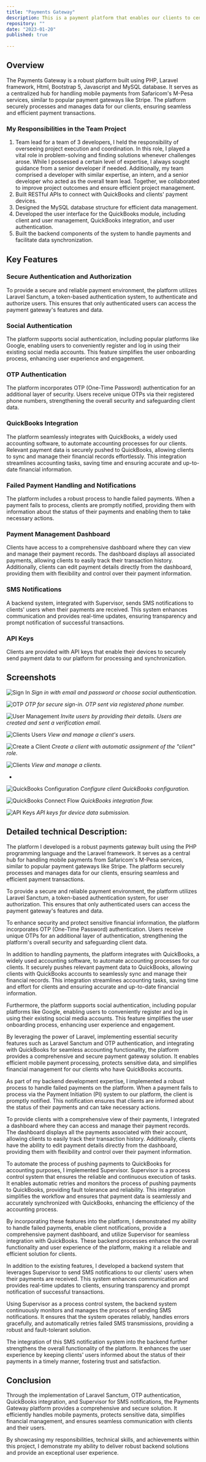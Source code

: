 ```yaml
---
title: "Payments Gateway"
description: This is a payment platform that enables our clients to centralize their payments data from multiple mobile payments providers and also connect to QuickBooks Online.
repository: ""
date: "2023-01-20"
published: true
  
---
```


## Overview

The Payments Gateway is a robust platform built using PHP, Laravel framework, Html, Bootstrap 5, Javascript and MySQL database. 
It serves as a centralized hub for handling mobile payments from Safaricom's M-Pesa services, 
similar to popular payment gateways like Stripe. The platform securely processes and manages data for our clients, 
ensuring seamless and efficient payment transactions.

### My Responsibilities in the Team Project

1. Team lead for a team of 3 developers, I held the responsibility of overseeing project execution and coordination. In this role, I played a vital role in problem-solving and finding solutions whenever challenges arose. While I possessed a certain level of expertise, I always sought guidance from a senior developer if needed. Additionally, my team comprised a developer with similar expertise, an intern, and a senior developer who acted as the overall team lead.
 Together, we collaborated to improve project outcomes and ensure efficient project management.
2. Built RESTful APIs to connect with QuickBooks and clients' payment devices.
3. Designed the MySQL database structure for efficient data management.
4. Developed the user interface for the QuickBooks module, including client and user management, QuickBooks integration, and user authentication.
5. Built the backend components of the system to handle payments and facilitate data synchronization.





## Key Features

### Secure Authentication and Authorization

To provide a secure and reliable payment environment, the platform utilizes Laravel Sanctum, a token-based authentication system, to authenticate and authorize users. This ensures that only authenticated users can access the payment gateway's features and data.

### Social Authentication

The platform supports social authentication, including popular platforms like Google, enabling users to conveniently register and log in using their existing social media accounts. This feature simplifies the user onboarding process, enhancing user experience and engagement.


### OTP Authentication

The platform incorporates OTP (One-Time Password) authentication for an additional layer of security. Users receive unique OTPs via their registered phone numbers, strengthening the overall security and safeguarding client data.

### QuickBooks Integration

The platform seamlessly integrates with QuickBooks, a widely used accounting software, to automate accounting processes for our clients. Relevant payment data is securely pushed to QuickBooks, allowing clients to sync and manage their financial records effortlessly. This integration streamlines accounting tasks, saving time and ensuring accurate and up-to-date financial information.


### Failed Payment Handling and Notifications

The platform includes a robust process to handle failed payments. When a payment fails to process, clients are promptly notified, providing them with information about the status of their payments and enabling them to take necessary actions.

### Payment Management Dashboard

Clients have access to a comprehensive dashboard where they can view and manage their payment records. The dashboard displays all associated payments, allowing clients to easily track their transaction history. Additionally, clients can edit payment details directly from the dashboard, providing them with flexibility and control over their payment information.

### SMS Notifications

A backend system, integrated with Supervisor, sends SMS notifications to clients' users when their payments are received. This system enhances communication and provides real-time updates, ensuring transparency and prompt notification of successful transactions.

### API Keys

Clients are provided with API keys that enable their devices to securely send payment data to our platform for processing and synchronization.



## Screenshots

![Sign In](/payments/sign-in.png)
*Sign in with email and password or choose social authentication.*

![OTP](/payments/otp.png)
*OTP for secure sign-in. OTP sent via registered phone number.*

![User Management](/payments/invite-users.png)
*Invite users by providing their details. Users are created and sent a verification email.*

![Clients Users](/payments/users-table.png)
*View and manage a client's users.*

![Create a Client](/payments/clients_add.png)
*Create a client with automatic assignment of the "client" role.*

![Clients](/payments/clients.png)
*View and manage a clients.*


-
![QuickBooks Configuration](/payments/connect_2.png)
*Configure client QuickBooks configuration.*

![QuickBooks Connect Flow](/payments/connect_flow.png)
*QuickBooks integration flow.*

![API Keys](/payments/api_keys_2.png)
*API keys for device data submission.*












## Detailed technical Description:

The platform I developed is a robust payments gateway built using the PHP programming language and the Laravel framework. It serves as a central hub for handling mobile payments from Safaricom's M-Pesa services, similar to popular payment gateways like Stripe. The platform securely processes and manages data for our clients, ensuring seamless and efficient payment transactions.

To provide a secure and reliable payment environment, the platform utilizes Laravel Sanctum, a token-based authentication system, for user authorization. This ensures that only authenticated users can access the payment gateway's features and data.

To enhance security and protect sensitive financial information, the platform incorporates OTP (One-Time Password) authentication. Users receive unique OTPs for an additional layer of authentication, strengthening the platform's overall security and safeguarding client data.

In addition to handling payments, the platform integrates with QuickBooks, a widely used accounting software, to automate accounting processes for our clients. It securely pushes relevant payment data to QuickBooks, allowing clients with QuickBooks accounts to seamlessly sync and manage their financial records. This integration streamlines accounting tasks, saving time and effort for clients and ensuring accurate and up-to-date financial information.

Furthermore, the platform supports social authentication, including popular platforms like Google, enabling users to conveniently register and log in using their existing social media accounts. This feature simplifies the user onboarding process, enhancing user experience and engagement.

By leveraging the power of Laravel, implementing essential security features such as Laravel Sanctum and OTP authentication, and integrating with QuickBooks for seamless accounting functionality, the platform provides a comprehensive and secure payment gateway solution. It enables efficient mobile payment processing, protects sensitive data, and simplifies financial management for our clients who have QuickBooks accounts.






As part of my backend development expertise, I implemented a robust process to handle failed payments on the platform. When a payment fails to process via the Payment Initiation (PI) system to our platform, the client is promptly notified. This notification ensures that clients are informed about the status of their payments and can take necessary actions.

To provide clients with a comprehensive view of their payments, I integrated a dashboard where they can access and manage their payment records. The dashboard displays all the payments associated with their account, allowing clients to easily track their transaction history. Additionally, clients have the ability to edit payment details directly from the dashboard, providing them with flexibility and control over their payment information.

To automate the process of pushing payments to QuickBooks for accounting purposes, I implemented Supervisor. Supervisor is a process control system that ensures the reliable and continuous execution of tasks. It enables automatic retries and monitors the process of pushing payments to QuickBooks, providing fault tolerance and reliability. This integration simplifies the workflow and ensures that payment data is seamlessly and accurately synchronized with QuickBooks, enhancing the efficiency of the accounting process.

By incorporating these features into the platform, I demonstrated my ability to handle failed payments, enable client notifications, provide a comprehensive payment dashboard, and utilize Supervisor for seamless integration with QuickBooks. These backend processes enhance the overall functionality and user experience of the platform, making it a reliable and efficient solution for clients.


In addition to the existing features, I developed a backend system that leverages Supervisor to send SMS notifications to our clients' users when their payments are received. This system enhances communication and provides real-time updates to clients, ensuring transparency and prompt notification of successful transactions.

Using Supervisor as a process control system, the backend system continuously monitors and manages the process of sending SMS notifications. It ensures that the system operates reliably, handles errors gracefully, and automatically retries failed SMS transmissions, providing a robust and fault-tolerant solution.

The integration of this SMS notification system into the backend further strengthens the overall functionality of the platform. It enhances the user experience by keeping clients' users informed about the status of their payments in a timely manner, fostering trust and satisfaction.










## Conclusion

Through the implementation of Laravel Sanctum, OTP authentication, QuickBooks integration, and Supervisor for SMS notifications, the Payments Gateway platform provides a comprehensive and secure solution. It efficiently handles mobile payments, protects sensitive data, simplifies financial management, and ensures seamless communication with clients and their users.

By showcasing my responsibilities, technical skills, and achievements within this project, I demonstrate my ability to deliver robust backend solutions and provide an exceptional user experience.











